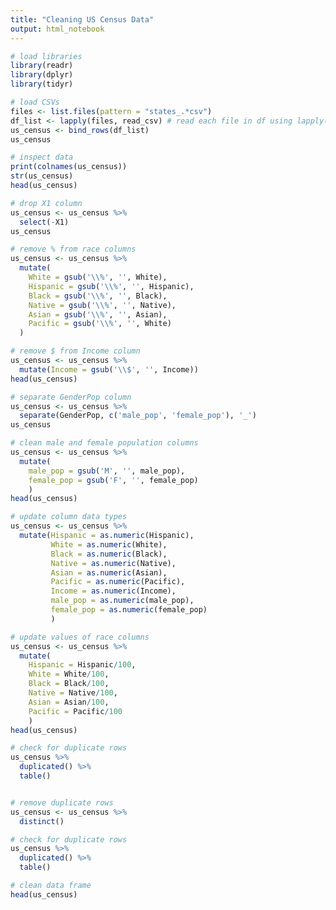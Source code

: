 ```yaml
---
title: "Cleaning US Census Data"
output: html_notebook
---
```


```r
# load libraries
library(readr)
library(dplyr)
library(tidyr)

```

```r
# load CSVs
files <- list.files(pattern = "states_.*csv")
df_list <- lapply(files, read_csv) # read each file in df using lapply()
us_census <- bind_rows(df_list)
us_census
```

```r
# inspect data
print(colnames(us_census))
str(us_census)
head(us_census)

```

```r
# drop X1 column
us_census <- us_census %>% 
  select(-X1)
us_census

```

```r
# remove % from race columns
us_census <- us_census %>%
  mutate(
    White = gsub('\\%', '', White),
    Hispanic = gsub('\\%', '', Hispanic), 
    Black = gsub('\\%', '', Black), 
    Native = gsub('\\%', '', Native), 
    Asian = gsub('\\%', '', Asian), 
    Pacific = gsub('\\%', '', White)
  )


```

```r
# remove $ from Income column
us_census <- us_census %>%
  mutate(Income = gsub('\\$', '', Income))
head(us_census)

```

```r
# separate GenderPop column
us_census <- us_census %>%
  separate(GenderPop, c('male_pop', 'female_pop'), '_')
us_census

```

```r
# clean male and female population columns
us_census <- us_census %>%
  mutate(
    male_pop = gsub('M', '', male_pop), 
    female_pop = gsub('F', '', female_pop)
    )
head(us_census)


```

```r
# update column data types
us_census <- us_census %>%
  mutate(Hispanic = as.numeric(Hispanic),
         White = as.numeric(White),
         Black = as.numeric(Black),
         Native = as.numeric(Native),
         Asian = as.numeric(Asian),
         Pacific = as.numeric(Pacific),
         Income = as.numeric(Income),
         male_pop = as.numeric(male_pop),
         female_pop = as.numeric(female_pop)
         ) 

```

```r
# update values of race columns
us_census <- us_census %>% 
  mutate(
    Hispanic = Hispanic/100,
    White = White/100,
    Black = Black/100,
    Native = Native/100,
    Asian = Asian/100,
    Pacific = Pacific/100
    )
head(us_census)

```

```r
# check for duplicate rows
us_census %>%
  duplicated() %>%
  table()



```

```r
# remove duplicate rows
us_census <- us_census %>%
  distinct()

```

```r
# check for duplicate rows
us_census %>%
  duplicated() %>%
  table()


```

```r
# clean data frame
head(us_census)
```
